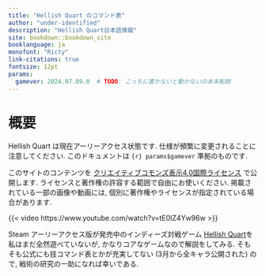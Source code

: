 ```yaml
---
title: "Hellish Quart のコマンド表"
author: "under-identified"
description: "Hellish Quart日本語情報"
site: bookdown::bookdown_site
booklanguage: ja
monofont: "Ricty"
link-citations: true
fontsize: 12pt
params:
  gamever: 2024.07.09.0  # TODO: こっちに書かないと動かないの本末転倒
---
```



# 概要 {-}

:::{.callout-warning}

Hellish Quart は現在アーリーアクセス状態です. 仕様が頻繁に変更されることに注意してください. このドキュメントは `{r} params$gamever` 準拠のものです.

:::

:::{.callout-note}

このサイトのコンテンツを [クリエイティブコモンズ表示4.0国際ライセンス](https://creativecommons.org/licenses/by/4.0/deed.ja) で公開します. ライセンスと著作権の許容する範囲で自由にお使いください. 掲載されている一部の画像や動画には, 個別に著作権やライセンスが指定されている場合があります.

:::

{{< video https://www.youtube.com/watch?v=tE0IZ4Yw96w >}}

Steam アーリーアクセス版が発売中のインディーズ対戦ゲーム [Hellish Quart](https://store.steampowered.com/app/1000360/Hellish_Quart/?l=japanese)を私はまだ全然遊べていないが, かなりコアなゲームなので解説をしてみる. そもそも公式にも技コマンド表とかが充実してない 
(3月から全キャラ公開された) ので, 戦術の研究の一助になれば幸いである.
